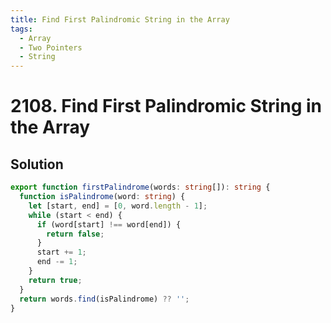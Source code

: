 ```yaml
---
title: Find First Palindromic String in the Array
tags:
  - Array
  - Two Pointers
  - String
---
```


# 2108. Find First Palindromic String in the Array

<Badges>
  <LevelBadge level="easy" />
  <TopicBadge name="Array" slug="array" />
  <TopicBadge name="Two Pointers" slug="two-pointers" />
  <TopicBadge name="String" slug="string" />
</Badges>

## Solution

```typescript filename="solution.ts" copy
export function firstPalindrome(words: string[]): string {
  function isPalindrome(word: string) {
    let [start, end] = [0, word.length - 1];
    while (start < end) {
      if (word[start] !== word[end]) {
        return false;
      }
      start += 1;
      end -= 1;
    }
    return true;
  }
  return words.find(isPalindrome) ?? '';
}
```

<ProblemLink
  codingSite="leetcode"
  href="https://leetcode.com/problems/find-first-palindromic-string-in-the-array"
  title="Find First Palindromic String in the Array"
/>
